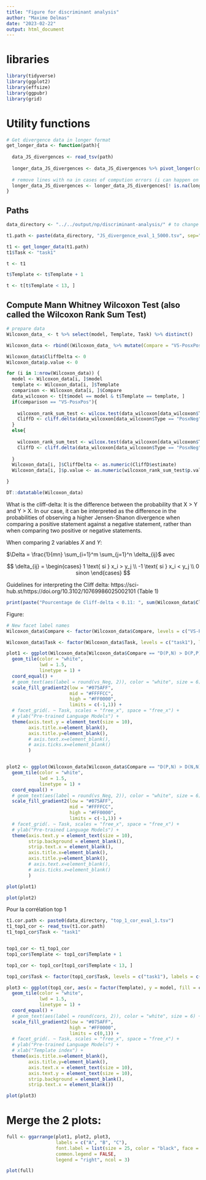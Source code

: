 ```yaml
---
title: "Figure for discriminant analysis"
author: "Maxime Delmas"
date: "2023-02-22"
output: html_document
---
```

 
# libraries
```r
library(tidyverse)
library(ggplot2)
library(effsize)
library(ggpubr)
library(grid)
```

# Utility functions
```r
# Get divergence data in longer format
get_longer_data <- function(path){
  
  data_JS_divergences <- read_tsv(path)
  
  longer_data_JS_divergences <- data_JS_divergences %>% pivot_longer(cols = c("PosxPos", "NegxNeg", "PosxNeg"), names_to = "Type", values_to = "JSD")
  
  # remove lines with na in cases of compution errors (i can happen on some lines ...)
  longer_data_JS_divergences <- longer_data_JS_divergences[! is.na(longer_data_JS_divergences$JSD), ]
}
```


## Paths

```r
data_directory <- "../../output/np/discriminant-analysis/" # to change depending on file system
```


```r
t1.path <- paste(data_directory, "JS_divergence_eval_1_5000.tsv", sep="/")  # to change depending on file system

t1 <- get_longer_data(t1.path)
t1$Task <- "task1"

t <- t1

t$Template <- t$Template + 1

t <- t[t$Template < 13, ]

```


## Compute Mann Whitney Wilcoxon Test (also called the Wilcoxon Rank Sum Test)
```r

# prepare data
Wilcoxon_data_ <- t %>% select(model, Template, Task) %>% distinct()

Wilcoxon_data <- rbind((Wilcoxon_data_ %>% mutate(Compare = "VS-PosxPos")), (Wilcoxon_data_ %>% mutate(Compare = "VS-NegxNeg")))

Wilcoxon_data$CliffDelta <- 0
Wilcoxon_data$p.value <- 0

for (i in 1:nrow(Wilcoxon_data)) {
  model <- Wilcoxon_data[i, ]$model
  template <- Wilcoxon_data[i, ]$Template
  comparison <- Wilcoxon_data[i, ]$Compare
  data_wilcoxon <- t[t$model == model & t$Template == template, ]
  if(comparison == "VS-PosxPos"){
    
    wilcoxon_rank_sum_test <- wilcox.test(data_wilcoxon[data_wilcoxon$Type == "PosxNeg", ]$JSD, data_wilcoxon[data_wilcoxon$Type == "PosxPos", ]$JSD, paired = F, alternative = "greater")
    CliffD <- cliff.delta(data_wilcoxon[data_wilcoxon$Type == "PosxNeg", ]$JSD, data_wilcoxon[data_wilcoxon$Type == "PosxPos", ]$JSD)
  }
  else{
    
    wilcoxon_rank_sum_test <- wilcox.test(data_wilcoxon[data_wilcoxon$Type == "PosxNeg", ]$JSD, data_wilcoxon[data_wilcoxon$Type == "NegxNeg", ]$JSD, paired = F, alternative = "greater")
    CliffD <- cliff.delta(data_wilcoxon[data_wilcoxon$Type == "PosxNeg", ]$JSD, data_wilcoxon[data_wilcoxon$Type == "NegxNeg", ]$JSD)
    
  }
  Wilcoxon_data[i, ]$CliffDelta <- as.numeric(CliffD$estimate)
  Wilcoxon_data[i, ]$p.value <- as.numeric(wilcoxon_rank_sum_test$p.value)

}

DT::datatable(Wilcoxon_data)
```

What is the cliff-delta: It is the difference between the probability that X > Y and Y > X. In our case, it can be interpreted as the difference in the probabilities of observing a higher Jensen-Shanon divergence when comparing a positive statement against a negative statement, rather than when comparing two positive or negative statements.

When comparing 2 variables $X$ and $Y$:

$\Delta = \frac{1}{mn} \sum_{i=1}^m \sum_{j=1}^n \delta_{ij}$ avec

$$
\delta_{ij} = 
  \begin{cases}
  1 \text{ si } x_i > y_j \\
  -1 \text{ si } x_i < y_j \\
  0 sinon
  \end{cases}
$$ 


Guidelines for interpreting the Cliff delta: https://sci-hub.st/https://doi.org/10.3102/10769986025002101
(Table 1)

```r
print(paste("Pourcentage de Cliff-delta < 0.11: ", sum(Wilcoxon_data$CliffDelta < 0.11) / nrow(Wilcoxon_data) * 100))
```

Figure:

```r

# New facet label names 
Wilcoxon_data$Compare <- factor(Wilcoxon_data$Compare, levels = c("VS-PosxPos", "VS-NegxNeg"), labels = c("D(P,N) > D(P,P)", "D(P,N) > D(N,N)"))

Wilcoxon_data$Task <- factor(Wilcoxon_data$Task, levels = c("task1"), labels = c("Fungus produces Chemical"))

plot1 <- ggplot(Wilcoxon_data[Wilcoxon_data$Compare == "D(P,N) > D(P,P)", ], aes(x = factor(Template), y = model, fill = CliffDelta)) + 
  geom_tile(color = "white",
            lwd = 1.5,
            linetype = 1) +
  coord_equal() +
  # geom_text(aes(label = round(vs_Neg, 2)), color = "white", size = 6) +
  scale_fill_gradient2(low = "#075AFF",
                       mid = "#FFFFCC",
                       high = "#FF0000",
                       limits = c(-1,1)) +
  # facet_grid(. ~ Task, scales = "free_x", space = "free_x") +
  # ylab("Pre-trained Language Models") +
  theme(axis.text.y = element_text(size = 10),
        axis.title.x=element_blank(),
        axis.title.y=element_blank(),
        # axis.text.x=element_blank(),
        # axis.ticks.x=element_blank()
        )


plot2 <- ggplot(Wilcoxon_data[Wilcoxon_data$Compare == "D(P,N) > D(N,N)", ], aes(x = factor(Template), y = model, fill = CliffDelta)) + 
  geom_tile(color = "white",
            lwd = 1.5,
            linetype = 1) +
  coord_equal() +
  # geom_text(aes(label = round(vs_Neg, 2)), color = "white", size = 6) +
  scale_fill_gradient2(low = "#075AFF",
                       mid = "#FFFFCC",
                       high = "#FF0000",
                       limits = c(-1,1)) +
  # facet_grid(. ~ Task, scales = "free_x", space = "free_x") +
  # ylab("Pre-trained Language Models") +
  theme(axis.text.y = element_text(size = 10),
        strip.background = element_blank(),
        strip.text.x = element_blank(),
        axis.title.x=element_blank(),
        axis.title.y=element_blank(),
        # axis.text.x=element_blank(),
        # axis.ticks.x=element_blank()
        )

```


```r
plot(plot1)
```


```r
plot(plot2)
```

Pour la corrélation top 1

```r

t1.cor.path <- paste0(data_directory, "top_1_cor_eval_1.tsv")
t1_top1_cor <- read_tsv(t1.cor.path)
t1_top1_cor$Task <- "task1"


top1_cor <- t1_top1_cor
top1_cor$Template <- top1_cor$Template + 1

top1_cor <- top1_cor[top1_cor$Template < 13, ]

top1_cor$Task <- factor(top1_cor$Task, levels = c("task1"), labels = c("Fungus produces Chemical"))

```

```r

plot3 <- ggplot(top1_cor, aes(x = factor(Template), y = model, fill = cors)) + 
  geom_tile(color = "white",
            lwd = 1.5,
            linetype = 1) +
  coord_equal() +
  # geom_text(aes(label = round(cors, 2)), color = "white", size = 6) +
  scale_fill_gradient2(low = "#075AFF",
                       high = "#FF0000",
                       limits = c(0,1)) +
  # facet_grid(. ~ Task, scales = "free_x", space = "free_x") +
  # ylab("Pre-trained Language Models") +
  # xlab("Template index") +
  theme(axis.title.x=element_blank(),
        axis.title.y=element_blank(),
        axis.text.x = element_text(size = 10), 
        axis.text.y = element_text(size = 10),
        strip.background = element_blank(),
        strip.text.x = element_blank())

```


```r
plot(plot3)
```


# Merge the 2 plots:

```r
full <- ggarrange(plot1, plot2, plot3, 
                  labels = c("A", "B", "C"),
                  font.label = list(size = 25, color = "black", face = "bold", family = NULL), 
                  common.legend = FALSE, 
                  legend = "right", ncol = 3)
```

```r
plot(full)
```